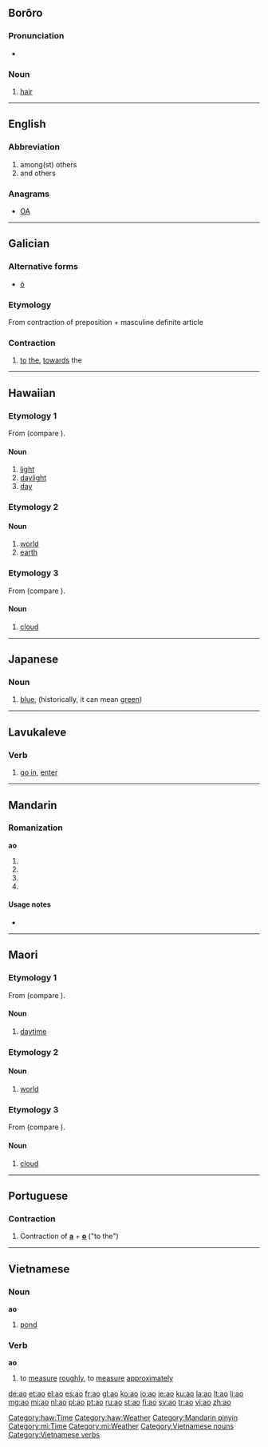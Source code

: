 {{also|Appendix:Variations of "ao"}}
==Borôro==

===Pronunciation===
* {{IPA|/aɔ̯/|lang=bor}}

===Noun===
{{head|bor|noun}}

# [[hair]]

----

==English==

===Abbreviation===
{{head|en|abbreviation}}

# among(st) others
# and others

===Anagrams===
* [[OA#English|OA]]

----

==Galician==

===Alternative forms===
* [[ó#Galician|ó]]

===Etymology===
From contraction of preposition {{term|a||to, towards|lang=gl}} + masculine definite article {{term|o||the|lang=gl}}

===Contraction===
{{head|gl|contraction|g=m|feminine|á|masculine plural|aos|feminine plural|ás}}

# [[to]] [[the]], [[towards]] the

----

==Hawaiian==

===Etymology 1===
From {{proto|Malayo-Polynesian|lang=haw}} (compare {{etyl|tl|-}} {{term|araw|lang=tl}}).

====Noun====
{{haw-noun}}

# [[light]]
# [[daylight]]
# [[day]]

===Etymology 2===

====Noun====
{{haw-noun}}

# [[world]]
# [[earth]]

===Etymology 3===
From {{proto|Oceanic|lang=haw}} (compare {{etyl|mi|-}} {{term|ao|lang=mi}}).

====Noun====
{{haw-noun}}

# [[cloud]]

[[Category:haw:Time]]
[[Category:haw:Weather]]

----

==Japanese==

===Noun===
{{ja-noun|r|hira=あお}}

# {{ja-def|青|蒼}} [[blue]], (historically, it can mean [[green]])

----

==Lavukaleve==

===Verb===
{{head|lvk|verb}}

# {{intransitive|lang=lvk}} [[go in]], [[enter]]

----

==Mandarin==

===Romanization===
'''ao'''

# {{nonstandard spelling of|āo|lang=cmn|sc=Latn}}
# {{nonstandard spelling of|áo|lang=cmn|sc=Latn}}
# {{nonstandard spelling of|ǎo|lang=cmn|sc=Latn}}
# {{nonstandard spelling of|ào|lang=cmn|sc=Latn}}

====Usage notes====
* {{zh-tone}}

[[Category:Mandarin pinyin]]

----

==Maori==

===Etymology 1===
From {{proto|Malayo-Polynesian|lang=mi}} (compare {{etyl|tl|-}} {{term|araw|lang=tl}}).

====Noun====
{{head|mi|noun}}

# [[daytime]]

===Etymology 2===

====Noun====
{{head|mi|noun}}

# [[world]]

===Etymology 3===
From {{proto|Oceanic|lang=mi}} (compare {{etyl|haw|-}} {{term|ao|lang=haw}}).

====Noun====
{{head|mi|noun}}

# [[cloud]]

[[Category:mi:Time]]
[[Category:mi:Weather]]

----

==Portuguese==

===Contraction===
{{head|pt|contraction}}

# <span class='use-with-mention'>Contraction of</span> '''[[a#Portuguese|a]]''' + '''[[o#Portuguese|o]]''' ("to the")

----

==Vietnamese==

===Noun===
'''ao'''

# [[pond]]

===Verb===
'''ao'''

# to [[measure]] [[roughly]], to [[measure]] [[approximately]]

{{attention|vi}}

[[Category:Vietnamese nouns]]
[[Category:Vietnamese verbs]]

[[de:ao]]
[[et:ao]]
[[el:ao]]
[[es:ao]]
[[fr:ao]]
[[gl:ao]]
[[ko:ao]]
[[io:ao]]
[[ie:ao]]
[[ku:ao]]
[[la:ao]]
[[lt:ao]]
[[li:ao]]
[[mg:ao]]
[[mi:ao]]
[[nl:ao]]
[[pl:ao]]
[[pt:ao]]
[[ru:ao]]
[[st:ao]]
[[fi:ao]]
[[sv:ao]]
[[tr:ao]]
[[vi:ao]]
[[zh:ao]]